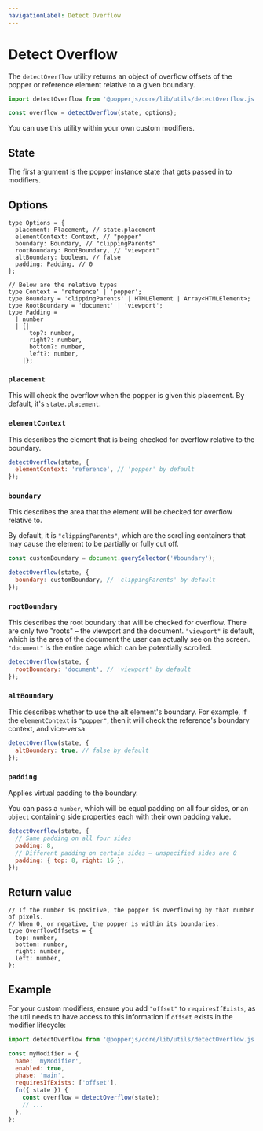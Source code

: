 ```yaml
---
navigationLabel: Detect Overflow
---
```


# Detect Overflow

The `detectOverflow` utility returns an object of overflow offsets of the popper
or reference element relative to a given boundary.

```js
import detectOverflow from '@popperjs/core/lib/utils/detectOverflow.js';

const overflow = detectOverflow(state, options);
```

You can use this utility within your own custom modifiers.

<x-ad />

## State

The first argument is the popper instance state that gets passed in to
modifiers.

## Options

```flow
type Options = {
  placement: Placement, // state.placement
  elementContext: Context, // "popper"
  boundary: Boundary, // "clippingParents"
  rootBoundary: RootBoundary, // "viewport"
  altBoundary: boolean, // false
  padding: Padding, // 0
};

// Below are the relative types
type Context = 'reference' | 'popper';
type Boundary = 'clippingParents' | HTMLElement | Array<HTMLElement>;
type RootBoundary = 'document' | 'viewport';
type Padding =
  | number
  | {|
      top?: number,
      right?: number,
      bottom?: number,
      left?: number,
    |};
```

### `placement`

This will check the overflow when the popper is given this placement. By
default, it's `state.placement`.

### `elementContext`

This describes the element that is being checked for overflow relative to the
boundary.

```js
detectOverflow(state, {
  elementContext: 'reference', // 'popper' by default
});
```

### `boundary`

This describes the area that the element will be checked for overflow relative
to.

By default, it is `"clippingParents"`, which are the scrolling containers that
may cause the element to be partially or fully cut off.

```js
const customBoundary = document.querySelector('#boundary');

detectOverflow(state, {
  boundary: customBoundary, // 'clippingParents' by default
});
```

### `rootBoundary`

This describes the root boundary that will be checked for overflow. There are
only two "roots" – the viewport and the document. `"viewport"` is default, which
is the area of the document the user can actually see on the screen.
`"document"` is the entire page which can be potentially scrolled.

```js
detectOverflow(state, {
  rootBoundary: 'document', // 'viewport' by default
});
```

### `altBoundary`

This describes whether to use the alt element's boundary. For example, if the
`elementContext` is `"popper"`, then it will check the reference's boundary
context, and vice-versa.

```js
detectOverflow(state, {
  altBoundary: true, // false by default
});
```

### `padding`

Applies virtual padding to the boundary.

You can pass a `number`, which will be equal padding on all four sides, or an
`object` containing side properties each with their own padding value.

```js
detectOverflow(state, {
  // Same padding on all four sides
  padding: 8,
  // Different padding on certain sides – unspecified sides are 0
  padding: { top: 8, right: 16 },
});
```

## Return value

```flow
// If the number is positive, the popper is overflowing by that number of pixels.
// When 0, or negative, the popper is within its boundaries.
type OverflowOffsets = {
  top: number,
  bottom: number,
  right: number,
  left: number,
};
```

## Example

For your custom modifiers, ensure you add `"offset"` to `requiresIfExists`, as
the util needs to have access to this information if `offset` exists in the
modifier lifecycle:

```js
import detectOverflow from '@popperjs/core/lib/utils/detectOverflow.js';

const myModifier = {
  name: 'myModifier',
  enabled: true,
  phase: 'main',
  requiresIfExists: ['offset'],
  fn({ state }) {
    const overflow = detectOverflow(state);
    // ...
  },
};
```
